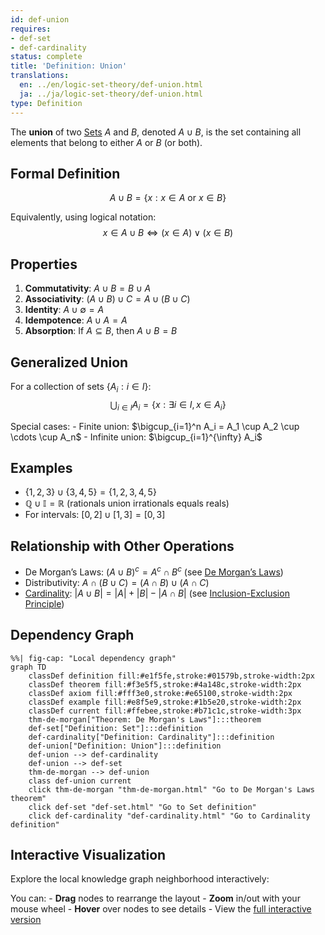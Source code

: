 ```yaml
---
id: def-union
requires:
- def-set
- def-cardinality
status: complete
title: 'Definition: Union'
translations:
  en: ../en/logic-set-theory/def-union.html
  ja: ../ja/logic-set-theory/def-union.html
type: Definition
---
```


The **union** of two [Sets](def-set.qmd) $A$ and $B$, denoted $A \cup B$, is the set containing all elements that belong to either $A$ or $B$ (or both).

## Formal Definition

$$A \cup B = \{x : x \in A \text{ or } x \in B\}$$

Equivalently, using logical notation:
$$x \in A \cup B \iff (x \in A) \lor (x \in B)$$

## Properties

1. **Commutativity**: $A \cup B = B \cup A$
2. **Associativity**: $(A \cup B) \cup C = A \cup (B \cup C)$
3. **Identity**: $A \cup \emptyset = A$
4. **Idempotence**: $A \cup A = A$
5. **Absorption**: If $A \subseteq B$, then $A \cup B = B$

## Generalized Union

For a collection of sets $\{A_i : i \in I\}$:
$$\bigcup_{i \in I} A_i = \{x : \exists i \in I, x \in A_i\}$$

Special cases:
- Finite union: $\bigcup_{i=1}^n A_i = A_1 \cup A_2 \cup \cdots \cup A_n$
- Infinite union: $\bigcup_{i=1}^{\infty} A_i$

## Examples

- $\{1, 2, 3\} \cup \{3, 4, 5\} = \{1, 2, 3, 4, 5\}$
- $\mathbb{Q} \cup \mathbb{I} = \mathbb{R}$ (rationals union irrationals equals reals)
- For intervals: $[0, 2] \cup [1, 3] = [0, 3]$

## Relationship with Other Operations

- De Morgan's Laws: $(A \cup B)^c = A^c \cap B^c$ (see [De Morgan's Laws](thm-de-morgan.qmd))
- Distributivity: $A \cap (B \cup C) = (A \cap B) \cup (A \cap C)$
- [Cardinality](def-cardinality.qmd): $|A \cup B| = |A| + |B| - |A \cap B|$ (see [Inclusion-Exclusion Principle](../combinatorics/thm-inclusion-exclusion.qmd))

## Dependency Graph

```mermaid
%%| fig-cap: "Local dependency graph"
graph TD
    classDef definition fill:#e1f5fe,stroke:#01579b,stroke-width:2px
    classDef theorem fill:#f3e5f5,stroke:#4a148c,stroke-width:2px
    classDef axiom fill:#fff3e0,stroke:#e65100,stroke-width:2px
    classDef example fill:#e8f5e9,stroke:#1b5e20,stroke-width:2px
    classDef current fill:#ffebee,stroke:#b71c1c,stroke-width:3px
    thm-de-morgan["Theorem: De Morgan's Laws"]:::theorem
    def-set["Definition: Set"]:::definition
    def-cardinality["Definition: Cardinality"]:::definition
    def-union["Definition: Union"]:::definition
    def-union --> def-cardinality
    def-union --> def-set
    thm-de-morgan --> def-union
    class def-union current
    click thm-de-morgan "thm-de-morgan.html" "Go to De Morgan's Laws theorem"
    click def-set "def-set.html" "Go to Set definition"
    click def-cardinality "def-cardinality.html" "Go to Cardinality definition"
```

## Interactive Visualization

Explore the local knowledge graph neighborhood interactively:

::: {.graph-viz data-id="def-union" data-width="700" data-height="500"}
:::

You can:
- **Drag** nodes to rearrange the layout
- **Zoom** in/out with your mouse wheel
- **Hover** over nodes to see details
- View the [full interactive version](../../output/interactive/def-union.html){target="_blank"}